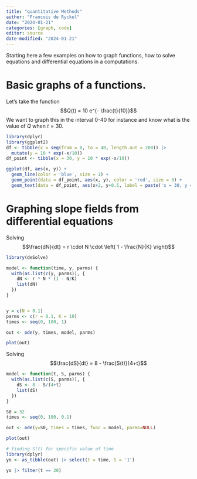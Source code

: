 ```yaml
---
title: "quantitative Methods"
author: "Francois de Ryckel"
date: "2024-01-21"
categories: [graph, code]
editor: source
date-modified: "2024-01-21"
---
```


Starting here a few examples on how to graph functions, how to solve equations and differential equations in a computations. 

# Basic graphs of a functions. 

Let's take the function $$Q(t) = 10 e^{- \frac{t}{10}}$$  We want to graph this in the interval 0-40 for instance and know what is the value of $Q$ when $t=30$. 

```r
library(dplyr)
library(ggplot2)
df <- tibble(x = seq(from = 0, to = 40, length.out = 200)) |> 
  mutate(y = 10 * exp(-x/10))
df_point <- tibble(x = 30, y = 10 * exp(-x/10))

ggplot(df, aes(x, y)) + 
  geom_line(color = 'blue', size = 1) + 
  geom_point(data = df_point, aes(x, y), color = 'red', size = 3) + 
  geom_text(data = df_point, aes(x+2, y+0.5, label = paste('x = 30, y = ', round(y, 4))), color = 'red')
```

# Graphing slope fields from differential equations 

Solving $$\frac{dN}{dt} = r \cdot N \cdot \left( 1 - \frac{N}{K} \right)$$

```r
library(deSolve)

model <- function(time, y, parms) {
  with(as.list(c(y, parms)), {
    dN <- r * N * (1 - N/K)
    list(dN)
  })
}


y = c(N = 0.1)
parms <- c(r = 0.1, K = 10)
times <- seq(0, 100, 1)

out <- ode(y, times, model, parms)

plot(out)
```

Solving $$\frac{dS}{dt} = 8 - \frac{S(t)}{4+t}$$

```r
model <- function(t, S, parms) {
  with(as.list(c(S, parms)), {
    dS <- 8 - S/(4+t)
    list(dS)
  })
}

S0 = 32
times <- seq(0, 100, 0.1)

out <- ode(y=S0, times = times, func = model, parms=NULL)

plot(out)

# finding S(t) for specific value of time
library(dplyr)
yo <- as_tibble(out) |> select(t = time, S = '1')

yo |> filter(t == 20)
```

